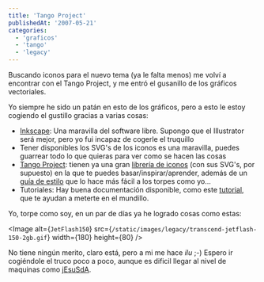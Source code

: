 ```yaml
---
title: 'Tango Project'
publishedAt: '2007-05-21'
categories:
  - 'graficos'
  - 'tango'
  - 'legacy'
---
```


Buscando iconos para el nuevo tema (ya le falta menos) me volví a encontrar con el Tango Project, y me entró el gusanillo de los gráficos vectoriales.

Yo siempre he sido un patán en esto de los gráficos, pero a esto le estoy cogiendo el gustillo gracias a varias cosas:

- [Inkscape](http://inkscape.org/): Una maravilla del software libre. Supongo que el Illustrator será mejor, pero yo fui incapaz de cogerle el truquillo
- Tener disponibles los SVG's de los iconos es una maravilla, puedes guarrear todo lo que quieras para ver como se hacen las cosas
- [Tango Project](http://tango.freedesktop.org/Tango_Desktop_Project): tienen ya una gran [librería de iconos](http://tango.freedesktop.org/Tango_Icon_Gallery) (con sus SVG's, por supuesto) en la que te puedes basar/inspirar/aprender, además de un [guía de estilo](http://tango.freedesktop.org/Tango_Icon_Theme_Guidelines) que lo hace más fácil a los torpes como yo...
- Tutoriales: Hay buena documentación disponible, como este [tutorial](http://tavmjong.free.fr/INKSCAPE/MANUAL/html/index.php), que te ayudan a meterte en el mundillo.

Yo, torpe como soy, en un par de días ya he logrado cosas como estas:

\<Image
alt={`JetFlash150`}
src={`/static/images/legacy/transcend-jetflash-150-2gb.gif`}
width={180}
height={80}
/>

No tiene ningún merito, claro está, pero a mi me hace _ilu_ ;-) Espero ir cogiéndole el truco poco a poco, aunque es dificil llegar al nivel de maquinas como [jEsuSdA](http://www.jesusda.com/blog/).
